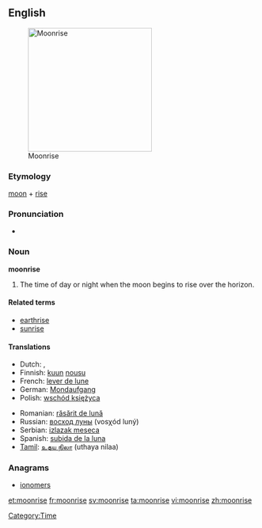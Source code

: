 ==English==
[[Image:Moonrise_on_Hobart_Bay_-_NOAA.jpg|thumb|right|250px|Moonrise]]

===Etymology===
[[moon]] + [[rise]]

===Pronunciation===
* {{audio|en-us-moonrise.ogg|Audio (US)}}

===Noun===
'''moonrise'''

# The time of day or night when the moon begins to rise over the horizon.

{{wikipedia}}

====Related terms====
* [[earthrise]]
* [[sunrise]]

====Translations====
{{trans-top|The time of day or night when the moon begins to rise over the horizon}}
* Dutch: {{t-|nl|maansopgang|m}}, {{t-|nl|maansopkomst|f}}
* Finnish: [[kuun]] [[nousu]]
* French: [[lever de lune]] {{m}}
* German: [[Mondaufgang]] {{m}}
* Polish: [[wschód księżyca]] {{m}}
{{trans-mid}}
* Romanian: [[răsărit de lună]] {{n}}
* Russian: [[восход луны]] (vosχód luný) {{m}}
* Serbian: [[izlazak meseca]]
* Spanish: [[subida de la luna]] {{f}}
* [[Tamil]]: [[உதய நிலா]] (uthaya nilaa)
{{trans-bottom}}

===Anagrams===
* [[ionomers#English|ionomers]]

[[Category:Time]]

[[et:moonrise]]
[[fr:moonrise]]
[[sv:moonrise]]
[[ta:moonrise]]
[[vi:moonrise]]
[[zh:moonrise]]